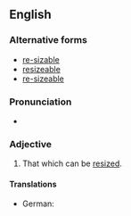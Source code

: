 ==English==

===Alternative forms===
* [[re-sizable]] {{qualifier|more formal}}
* [[resizeable]] {{qualifier|UK}}
* [[re-sizeable]] {{qualifier|UK}}

===Pronunciation===
* {{hyphenation|re|si|za|ble|lang=en}}

===Adjective===
{{en-adj}}

# {{lb|en|computing}} That which can be [[resized]].

====Translations====
{{trans-top|computing: able to be resized}}
* German: {{t|de|größenveränderbar}}
{{trans-mid}}
{{trans-bottom}}